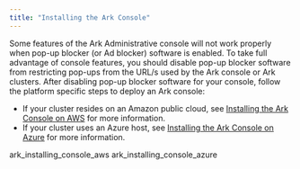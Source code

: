```yaml
---
title: "Installing the Ark Console"
---
```


<div id="ark_installing_console" class="registered_link"></div>

Some features of the Ark Administrative console will not work properly when pop-up blocker (or Ad blocker) software is enabled. To take full advantage of console features, you should disable pop-up blocker software from restricting pop-ups from the URL/s used by the Ark console or Ark clusters. After disabling pop-up blocker software for your console, follow the platform specific steps to deploy an Ark console:

-   If your cluster resides on an Amazon public cloud, see [Installing the Ark Console on AWS](01_ark_installing_console_aws/#ark_installing_console_aws) for more information.
-   If your cluster uses an Azure host, see [Installing the Ark Console on Azure](02_ark_installing_console_azure/#ark_installing_console_azure) for more information.

<div class="toctree" maxdepth="3">

ark_installing_console_aws ark_installing_console_azure

</div>
